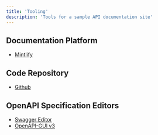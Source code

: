 ```yaml
---
title: 'Tooling'
description: 'Tools for a sample API documentation site'
---
```


## Documentation Platform

- [Mintlify](https://mintlify.com/)

## Code Repository

- [Github](https://github.com/)

## OpenAPI Specification Editors

- [Swagger Editor](https://editor.swagger.io/)
- [OpenAPI-GUI v3](https://mermade.github.io/openapi-gui/)

